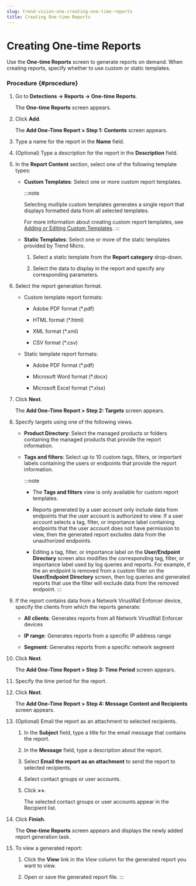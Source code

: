 ```yaml
---
slug: trend-vision-one-creating-one-time-reports
title: Creating One-time Reports
---
```

# Creating One-time Reports

Use the **One-time Reports** screen to generate reports on demand. When creating reports, specify whether to use custom or static templates.

### Procedure {#procedure}

1.  Go to **Detections → Reports → One-time Reports**.

    The **One-time Reports** screen appears.

2.  Click **Add**.

    The **Add One-Time Report \> Step 1: Contents** screen appears.

3.  Type a name for the report in the **Name** field.

4.  (Optional) Type a description for the report in the **Description** field.

5.  In the **Report Content** section, select one of the following template types:

    - **Custom Templates**: Select one or more custom report templates.

      :::note

      Selecting multiple custom templates generates a single report that displays formatted data from all selected templates.

      For more information about creating custom report templates, see [Adding or Editing Custom Templates](adding-or-editing-custom-templates.mdx).
      :::

    - **Static Templates**: Select one or more of the static templates provided by Trend Micro.

      1.  Select a static template from the **Report category** drop-down.

      2.  Select the data to display in the report and specify any corresponding parameters.

6.  Select the report generation format.

    - Custom template report formats:

      - Adobe PDF format (\*.pdf)

      - HTML format (\*.html)

      - XML format (\*.xml)

      - CSV format (\*.csv)

    - Static template report formats:

      - Adobe PDF format (\*.pdf)

      - Microsoft Word format (\*.docx)

      - Microsoft Excel format (\*.xlsx)

7.  Click **Next**.

    The **Add One-Time Report \> Step 2: Targets** screen appears.

8.  Specify targets using one of the following views.

    - **Product Directory**: Select the managed products or folders containing the managed products that provide the report information.

    - **Tags and filters**: Select up to 10 custom tags, filters, or important labels containing the users or endpoints that provide the report information.

      :::note

      - The **Tags and filters** view is only available for custom report templates.

      - Reports generated by a user account only include data from endpoints that the user account is authorized to view. If a user account selects a tag, filter, or importance label containing endpoints that the user account does not have permission to view, then the generated report excludes data from the unauthorized endpoints.

      - Editing a tag, filter, or importance label on the **User/Endpoint Directory** screen also modifies the corresponding tag, filter, or importance label used by log queries and reports. For example, if the an endpoint is removed from a custom filter on the **User/Endpoint Directory** screen, then log queries and generated reports that use the filter will exclude data from the removed endpoint.
      :::

9.  If the report contains data from a Network VirusWall Enforcer device, specify the clients from which the reports generate:

    - **All clients**: Generates reports from all Network VirusWall Enforcer devices

    - **IP range**: Generates reports from a specific IP address range

    - **Segment**: Generates reports from a specific network segment

10. Click **Next**.

    The **Add One-Time Report \> Step 3: Time Period** screen appears.

11. Specify the time period for the report.

12. Click **Next**.

    The **Add One-Time Report \> Step 4: Message Content and Recipients** screen appears.

13. (Optional) Email the report as an attachment to selected recipients.

    1.  In the **Subject** field, type a title for the email message that contains the report.

    2.  In the **Message** field, type a description about the report.

    3.  Select **Email the report as an attachment** to send the report to selected recipients.

    4.  Select contact groups or user accounts.

    5.  Click **\>\>**.

        The selected contact groups or user accounts appear in the Recipient list.

14. Click **Finish**.

    The **One-time Reports** screen appears and displays the newly added report generation task.

15. To view a generated report:

    1.  Click the **View** link in the *View* column for the generated report you want to view.

    2.  Open or save the generated report file.
:::
